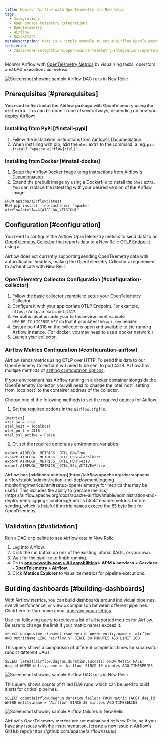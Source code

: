 ```yaml
---
title: Monitor Airflow with OpenTelemetry and New Relic 
tags:
  - Integrations
  - Open source telemetry integrations
  - OpenTelemetry
  - Airflow
  - Quickstart
metaDescription: Here is a simple example to setup Airflow OpenTelemetry metrics to send data to New Relic.
redirects:
  - /docs/more-integrations/open-source-telemetry-integrations/opentelemetry/airflow/monitoring-airflow-ot
---
```



Monitor Airflow with [OpenTelemetry Metrics](https://airflow.apache.org/docs/apache-airflow/stable/administration-and-deployment/logging-monitoring/metrics.html#setup-opentelemetry) by visualizing tasks, operators, and DAG executions as metrics.

<img
  title="Screenshot showing sample Airflow DAG runs in New Relic"
  alt="Screenshot showing sample Airflow DAG runs in New Relic"
  src={opentelemetryAirflow01}
/>

## Prerequisites [#prerequisites]

You need to first install the Airflow package with OpenTelemetry using the `otel` extra. This can be done in one of several ways, depending on how you deploy Airflow:

### Installing from PyPi [#install-pypi]

1. Follow the installation instructions from [Airflow's Documentation](https://airflow.apache.org/docs/apache-airflow/stable/installation/installing-from-pypi.html).
2. When installing with pip, add the `otel` extra to the command.
  a. eg. `pip install "apache-airflow[otel]"`

### Installing from Docker [#install-docker]

1. Setup the [Airflow Docker image](https://airflow.apache.org/docs/docker-stack/index.html) using instructions from [Airflow's Documentation](https://airflow.apache.org/docs/docker-stack/index.html).
2. Extend the prebuilt image by using a Dockerfile to install the `otel` extra. You can replace the latest tag with your desired version of the Airflow image.

```
FROM apache/airflow:latest
RUN pip install --no-cache-dir "apache-airflow[otel]==${AIRFLOW_VERSION}"
```

## Configuration [#configuration]

You need to configure the Airflow OpenTelemetry metrics to send data to an [OpenTelemetry Collector](/docs/more-integrations/open-source-telemetry-integrations/opentelemetry/collector/opentelemetry-collector-intro/) that reports data to a New Relic [OTLP Endpoint](/docs/more-integrations/open-source-telemetry-integrations/opentelemetry/opentelemetry-setup/#note-endpoints) using a <InlinePopover type="licenseKey" />.

<Callout variant="important">
  Airflow does not currently supporting sending OpenTelemetry data with authentication headers, making the OpenTelemetry Collector a requirement to authenticate with New Relic.
</Callout>

### OpenTelemetry Collector Configuration [#configuration-collector]

1. Follow the [basic collector example](/docs/more-integrations/open-source-telemetry-integrations/opentelemetry/collector/opentelemetry-collector-basic/) to setup your OpenTelemetry Collector.
2. Configure it with your appropriate OTLP Endpoint. For example, `https://otlp.nr-data.net:4317`.
3. For authentication, add your <InlinePopover type="licenseKey" /> to the environment variable `NEW_RELIC_LICENSE_KEY` so that it populates the `api-key` header.
4. Ensure port 4318 on the collector is open and available to the running Airflow instance. (For docker, you may need to use a [docker network](https://docs.docker.com/network/).)
5. Launch your collector.

### Airflow Metrics Configuration [#configuration-airflow]

Airflow sends metrics using OTLP over HTTP. To send this data to our OpenTelemetry Collector it will need to be sent to port 4318. Airflow has multiple methods of [setting configuration options](https://airflow.apache.org/docs/apache-airflow/stable/howto/set-config.html).

<Callout variant="important">
  If your environment has Airflow running in a docker container alongside the OpenTelemetry Collector, you will need to change the `otel_host` setting from `localhost` to the container address of the collector.
</Callout>

Choose one of the following methods to set the required options for Airflow.

1. Set the required options in the `airflow.cfg` file.

```
[metrics]
otel_on = True
otel_host = localhost
otel_port = 4318
otel_ssl_active = False
```

2. Or, set the required options as environment variables.

```
export AIRFLOW__METRICS__OTEL_ON=True
export AIRFLOW__METRICS__OTEL_HOST=localhost
export AIRFLOW__METRICS__OTEL_PORT=4318
export AIRFLOW__METRICS__OTEL_SSL_ACTIVE=False
```

<Callout variant="tip">
  Airflow has [additional settings](https://airflow.apache.org/docs/apache-airflow/stable/administration-and-deployment/logging-monitoring/metrics.html#setup-opentelemetry) for metrics that may be useful. This includes the ability to [rename metrics](https://airflow.apache.org/docs/apache-airflow/stable/administration-and-deployment/logging-monitoring/metrics.html#rename-metrics) before sending, which is helpful if metric names exceed the 63 byte limit for OpenTelemetry.
</Callout>

## Validation [#validation]

Run a DAG or pipeline to see Airflow data in New Relic.

1. Log into Airflow.
2. Click the run button on one of the existing tutorial DAGs, or your own.
3. Wait for the pipeline to finish running.
4. Go to **[one.newrelic.com > All capabilities](https://one.newrelic.com/all-capabilities) > APM & services > Services - OpenTelemetry > Airflow**.
5. Click **Metrics Explorer** to visualize metrics for pipeline executions.

## Building dashboards [#building-dashboards]

With Airflow metrics, you can build dashboards around individual pipelines, overall performance, or view a comparison between different pipelines. Click here to learn more about [querying your metrics](/docs/data-apis/understand-data/metric-data/query-metric-data-type/).

Use the following query to retrieve a list of all reported metrics for Airflow. Be sure to change the limit if your metric names exceed it.

```
SELECT uniques(metricName) FROM Metric WHERE entity.name = 'Airflow' AND metricName LIKE 'airflow.%' SINCE 30 MINUTES AGO LIMIT 100
```

This query shows a comparison of different completion times for successful runs of different DAGs.

```
SELECT latest(airflow.dagrun.duration.success) FROM Metric FACET dag_id WHERE entity.name = 'Airflow' SINCE 30 minutes AGO TIMESERIES
```

<img
  title="Screenshot showing sample Airflow DAG runs in New Relic"
  alt="Screenshot showing sample Airflow DAG runs in New Relic"
  src={opentelemetryAirflow01}
/>

This query shows counts of failed DAG runs, which can be used to build alerts for critical pipelines.

```
SELECT count(airflow.dagrun.duration.failed) FROM Metric FACET dag_id WHERE entity.name = 'Airflow' SINCE 30 minutes AGO TIMESERIES
```

<img
  title="Screenshot showing sample Airflow failures in New Relic"
  alt="Screenshot showing sample Airflow failures in New Relic"
  src={opentelemetryAirflow02}
/>

<Callout variant="important">
  Airflow's OpenTelemetry metrics are not maintained by New Relic, so if you have any issues with the instrumentation, [create a new issue in Airflow's GitHub repo](https://github.com/apache/airflow/issues).
</Callout>

<InstallFeedback />
